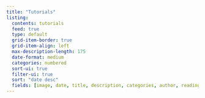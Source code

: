 ```yaml
---
title: "Tutorials"
listing: 
  contents: tutorials
  feed: true
  type: default 
  grid-item-border: true
  grid-item-align: left
  max-description-length: 175
  date-format: medium
  categories: numbered
  sort-ui: true
  filter-ui: true
  sort: "date desc"
  fields: [image, date, title, description, categories, author, reading-time, file-modified]
---
```

